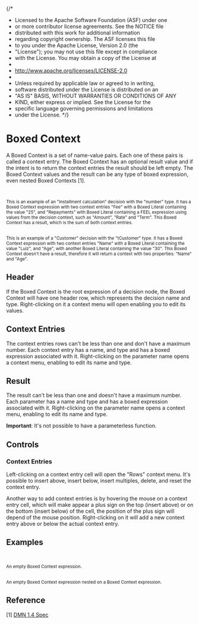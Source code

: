 {/*
 * Licensed to the Apache Software Foundation (ASF) under one
 * or more contributor license agreements.  See the NOTICE file
 * distributed with this work for additional information
 * regarding copyright ownership.  The ASF licenses this file
 * to you under the Apache License, Version 2.0 (the
 * "License"); you may not use this file except in compliance
 * with the License.  You may obtain a copy of the License at
 *
 *  http://www.apache.org/licenses/LICENSE-2.0
 *
 * Unless required by applicable law or agreed to in writing,
 * software distributed under the License is distributed on an
 * "AS IS" BASIS, WITHOUT WARRANTIES OR CONDITIONS OF ANY
 * KIND, either express or implied.  See the License for the
 * specific language governing permissions and limitations
 * under the License.
 */}


<Meta title="MDX/Context" of={Context} />

# Boxed Context

A Boxed Context is a set of name-value pairs. Each one of these pairs is called a context entry. The Boxed Context has an optional result value
and if the intent is to return the context entries the result should be left empty. The Boxed Context values and the result can be any type of boxed
expression, even nested Boxed Contexts [1].

<div style={{ display: "flex", flexDirection: "row" }}>
  <Story of={Context.InstallmentCalculation} />
  <small>
    <br />
    <br />
    This is an example of an "Installment calculation" decision with the "number" type. It has a Boxed Context
    expression with two context entries "Fee" with a Boxed Literal containing the value "25", and "Repayments" with
    Boxed Literal containing a FEEL expression using values from the decision context, such as "Amount", "Rate" and
    "Term". This Boxed Context has a result, which is the sum of both context entries.
  </small>
</div>

<div style={{ display: "flex", flexDirection: "row" }}>
  <Story of={Context.Customer} />
  <small>
    <br />
    <br />
    This is an example of a "Customer" decision with the "tCustomer" type. It has a Boxed Context expression with two
    context entries "Name" with a Boxed Literal containing the value "Luiz", and "Age", with another Boxed Literal
    containing the value "30". This Boxed Context doesn't have a result, therefore it will return a context with two
    properties: "Name" and "Age".
  </small>
</div>

## Header

If the Boxed Context is the root expression of a decision node, the Boxed Context will have one
header row, which represents the decision name and type.
Right-clicking on it a context menu will open enabling you to edit its values.

## Context Entries

The context entries rows can't be less than one and don't have a maximum number. Each context entry has a name, and type and has
a boxed expression associated with it. Right-clicking on the parameter name opens a context menu, enabling to edit its
name and type.

## Result

The result can't be less than one and doesn't have a maximum number. Each parameter has a name and type and has
a boxed expression associated with it. Right-clicking on the parameter name opens a context menu, enabling to edit its
name and type.

**Important**: It's not possible to have a parameterless function.

## Controls

### Context Entries

Left-clicking on a context entry cell will open the "Rows" context menu.
It's possible to insert above, insert below, insert multiples, delete, and reset the context entry.

Another way to add context entries is by hovering the mouse on a context entry cell, which will
make appear a plus sign on the top (insert above) or on the bottom (insert below) of the cell,
the position of the plus sign will depend of the mouse position. Right-clicking on it will add
a new context entry above or below the actual context entry.

## Examples

<div style={{ display: "flex", flexDirection: "column" }}>
  <div style={{ display: "flex", flexDirection: "row" }}>
    <Story of={Context.Base} />
    <small>
      <br />
      <br />
      An empty Boxed Context expression.
    </small>
  </div>

  <div style={{ display: "flex", flexDirection: "row" }}>
    <Story of={Context.Nested} />
    <small>
      <br />
      <br />
      An empty Boxed Context expression nested on a Boxed Context expression.
    </small>
  </div>
</div>

## Reference

[1] [DMN 1.4 Spec](https://www.omg.org/spec/DMN/1.4/Beta1/PDF#page=103)
